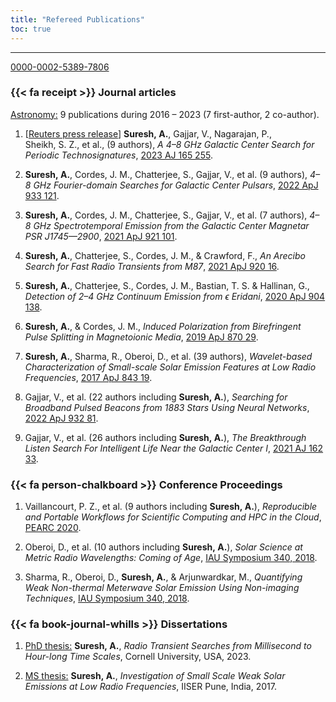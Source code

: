 ```yaml
---
title: "Refereed Publications"
toc: true
---
```

---
[<i class="fa-brands fa-orcid"></i> 0000-0002-5389-7806](https://orcid.org/0000-0002-5389-7806)

### {{< fa receipt >}} Journal articles

<u>Astronomy:</u> 9 publications during 2016 &ndash; 2023 (7 first-author, 2 co-author).

1. [[Reuters press release](https://www.reuters.com/science/scientists-expand-search-signs-intelligent-alien-life-2023-05-31/)] <b>Suresh,&nbsp;A.</b>, Gajjar,&nbsp;V., Nagarajan,&nbsp;P., Sheikh,&nbsp;S.&nbsp;Z., et al., (9 authors), <i>A 4&ndash;8&nbsp;GHz Galactic Center Search for Periodic Technosignatures</i>, [2023 AJ 165 255](https://doi.org/10.3847/1538-3881/acccf0).

2. <b>Suresh,&nbsp;A.</b>, Cordes,&nbsp;J.&nbsp;M., Chatterjee,&nbsp;S., Gajjar,&nbsp;V., et al. (9 authors), <i>4&ndash;8&nbsp;GHz Fourier-domain Searches for Galactic Center Pulsars</i>, [2022 ApJ 933 121](https://doi.org/10.3847/1538-4357/ac74c0).

3. <b>Suresh,&nbsp;A.</b>, Cordes,&nbsp;J.&nbsp;M., Chatterjee,&nbsp;S., Gajjar,&nbsp;V., et al. (7 authors), <i>4&ndash;8&nbsp;GHz Spectrotemporal Emission from the Galactic Center Magnetar PSR J1745&mdash;2900</i>, [2021 ApJ 921 101](https://doi.org/10.3847/1538-4357/ac1d45).

4. <b>Suresh,&nbsp;A.</b>, Chatterjee,&nbsp;S., Cordes,&nbsp;J.&nbsp;M., & Crawford,&nbsp;F., <i>An Arecibo Search for Fast Radio Transients
from M87</i>, [2021 ApJ 920 16](https://doi.org/10.3847/1538-4357/ac1672).

5. <b>Suresh,&nbsp;A.</b>, Chatterjee,&nbsp;S., Cordes,&nbsp;J.&nbsp;M., Bastian,&nbsp;T.&nbsp;S. & Hallinan,&nbsp;G., <i>Detection of 2&ndash;4 GHz Continuum Emission from $\epsilon$&nbsp;Eridani</i>, [2020 ApJ 904 138](https://doi.org/10.3847/1538-4357/abc004).

6. <b>Suresh,&nbsp;A.</b>, & Cordes,&nbsp;J.&nbsp;M., <i>Induced Polarization from Birefringent Pulse Splitting in Magnetoionic Media</i>, [2019 ApJ 870 29](https://doi.org/10.3847/1538-4357/aaf004).

7. <b>Suresh,&nbsp;A.</b>, Sharma,&nbsp;R., Oberoi,&nbsp;D., et al. (39 authors), <i>Wavelet-based Characterization of Small-scale Solar Emission Features at Low Radio Frequencies</i>, [2017 ApJ 843 19](https://doi.org/10.3847/1538-4357/aa774a).

8. Gajjar,&nbsp;V., et al. (22&nbsp;authors including <b>Suresh,&nbsp;A.</b>), <i>Searching for Broadband Pulsed Beacons from 1883&nbsp;Stars Using Neural Networks</i>, [2022 ApJ 932 81](https://doi.org/10.3847/1538-4357/ac6dd5).

9. Gajjar,&nbsp;V., et al. (26&nbsp;authors including <b>Suresh,&nbsp;A.</b>), <i>The Breakthrough Listen Search For Intelligent Life Near the Galactic Center&nbsp;I</i>, [2021 AJ 162 33](https://doi.org/10.3847/1538-3881/abfd36).

### {{< fa person-chalkboard >}} Conference Proceedings

1. Vaillancourt,&nbsp;P.&nbsp;Z., et al. (9 authors including <b>Suresh,&nbsp;A.</b>), <i>Reproducible and Portable Workflows for Scientific Computing and HPC in the Cloud</i>, [PEARC 2020](https://doi.org/10.1145/3311790.3396659).

2. Oberoi,&nbsp;D., et al. (10 authors including <b>Suresh,&nbsp;A.</b>), <i>Solar Science at Metric Radio Wavelengths: Coming of Age</i>, [IAU Symposium 340, 2018](https://doi.org/10.1017/S1743921318001400).

3. Sharma,&nbsp;R., Oberoi,&nbsp;D., <b>Suresh,&nbsp;A.</b>, & Arjunwardkar,&nbsp;M., <i>Quantifying Weak Non-thermal Meterwave Solar Emission Using Non-imaging Techniques</i>, [IAU Symposium 340, 2018](https://doi.org/10.1017/S1743921318002004).

### {{< fa book-journal-whills >}} Dissertations

1. [PhD thesis:](https://www.proquest.com/openview/f1f1994542a49158f66b814d9b470cf3/1) <b>Suresh,&nbsp;A.</b>, <i>Radio Transient Searches from Millisecond to Hour-long Time Scales</i>, Cornell University, USA, 2023.

2. [MS thesis:](http://dr.iiserpune.ac.in:8080/xmlui/handle/123456789/800) <b>Suresh,&nbsp;A.</b>, <i>Investigation of Small Scale Weak Solar Emissions at Low Radio Frequencies</i>, IISER Pune, India, 2017.